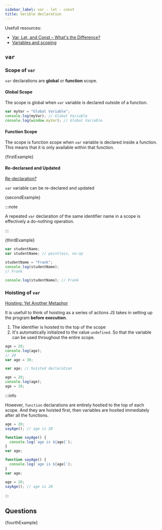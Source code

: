```yaml
---
sidebar_label: var - let - const
title: Varible declaration
---
```



Usefull resources:

- [Var, Let, and Const – What's the Difference?](https://www.freecodecamp.org/news/var-let-and-const-whats-the-difference/)
- [Variables and scoping](https://exploringjs.com/es6/ch_variables.html#sec_overview-variables)

## `var`

### Scope of `var`

`var` declarations are **global** or **function** scope.

#### Global Scope

The scope is global when `var` variable is declared outside of a function.

```js title="Global Scope"
var myVar = "Global Variable";
console.log(myVar); // Global Variable
console.log(window.myVar); // Global Variable
```

#### Function Scope

The scope is function scope when `var` variable is declared inside a function. This means that it is only available within that function.

<JSEditor title="Function Scope">{firstExample}</JSEditor>

#### Re-declaraed and Updated

[Re-declaration?](https://github.com/getify/You-Dont-Know-JS/blob/2nd-ed/scope-closures/ch5.md#re-declaration)

`var` variable can be re-declared and updated

<JSEditor>{secondExample}</JSEditor>

:::note

A repeated `var` declaration of the same identifier name in a scope is effectively a do-nothing operation.

:::

<JSEditor title="repeated var">{thirdExample}</JSEditor>

```js title="After 'pre-process' repeated var"
var studentName;
var studentName; // pointless, no-op

studentName = "Frank";
console.log(studentName);
// Frank

console.log(studentName); // Frank
```

### Hoisting of `var`

[Hoisting: Yet Another Metaphor](https://github.com/getify/You-Dont-Know-JS/blob/2nd-ed/scope-closures/ch5.md#hoisting-yet-another-metaphor)

It is usefull to think of hoisting as a series of actions JS takes in setting up the program **before execution**.

1. The identifier is hoisted to the top of the scope
2. It's automatically initialzed to the value `undefined`. So that the variable can be used throughout the entire scope.

```js title="Before 'pre-process'"
age = 20;
console.log(age);
// 20
var age = 30;
```

```js title="Afrer 'pre-process'" {3}
var age; // hoisted declaration

age = 20;
console.log(age);
age = 30;
```

:::info

However, `function` declarations are entirely hostied to the top of each scope. And they are hoisted first, then variables are hosited immediately after all the functions.

```js title="Before 'pre-process'"
age = 20;
sayAge(); // age is 20

function sayAge() {
  console.log(`age is ${age}`);
}
var age;
```

```js title="After 'pre-process'"
function sayAge() {
  console.log(`age is ${age}`);
}
var age;

age = 20;
sayAge(); // age is 20
```

:::

## Questions

<JSEditor title="Functions are hoisted entirely">{fourthExample}</JSEditor>
